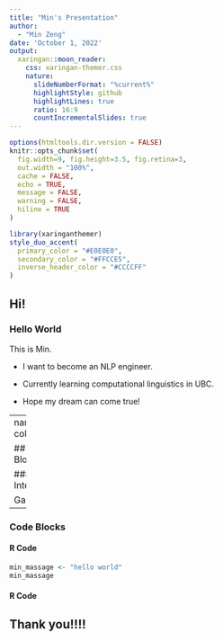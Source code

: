 ```yaml
---
title: "Min's Presentation"
author: 
  - "Min Zeng"
date: 'October 1, 2022'
output:
  xaringan::moon_reader:
    css: xaringan-themer.css
    nature:
      slideNumberFormat: "%current%"
      highlightStyle: github
      highlightLines: true
      ratio: 16:9
      countIncrementalSlides: true
---
```


```r
options(htmltools.dir.version = FALSE)
knitr::opts_chunk$set(
  fig.width=9, fig.height=3.5, fig.retina=3,
  out.width = "100%",
  cache = FALSE,
  echo = TRUE,
  message = FALSE, 
  warning = FALSE,
  hiline = TRUE
)
```

```r
library(xaringanthemer)
style_duo_accent(
  primary_color = "#E0E0E0",
  secondary_color = "#FFCCE5",
  inverse_header_color = "#CCCCFF"
)
```

## Hi!

### Hello World

This is Min.

- I want to become an NLP engineer.

- Currently learning computational linguistics in UBC. 

- Hope my dream can come true!

---
name: colors


## Blocks

### Interests

Games
---


### Code Blocks

#### R Code

```r
min_massage <- "hello world"
min_massage
```

#### R Code

## Thank you!!!! 
